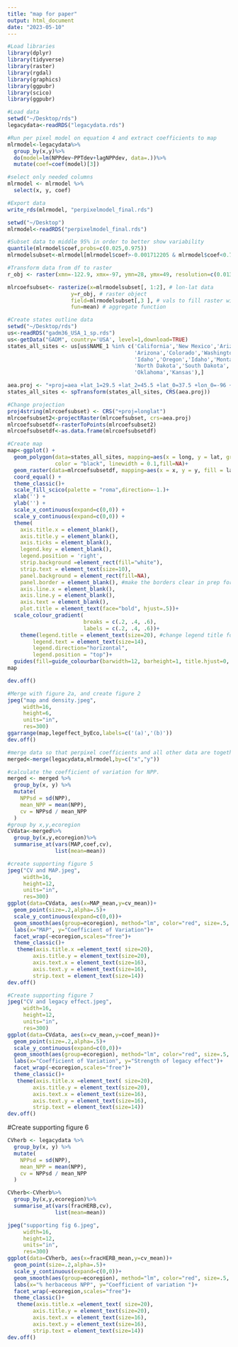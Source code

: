 ```yaml
---
title: "map for paper"
output: html_document
date: "2023-05-10"
---
```


```r
#Load libraries
library(dplyr)
library(tidyverse)
library(raster)
library(rgdal)
library(graphics)
library(ggpubr)
library(scico)
library(ggpubr)

#Load data 
setwd("~/Desktop/rds")
legacydata<-readRDS("legacydata.rds")

#Run per pixel model on equation 4 and extract coefficients to map
mlrmodel<-legacydata%>%
  group_by(x,y)%>%
  do(model=lm(NPPdev~PPTdev+lagNPPdev, data=.))%>%
  mutate(coef=coef(model)[3])

#select only needed columns
mlrmodel <- mlrmodel %>%
  select(x, y, coef)

#Export data
write_rds(mlrmodel, "perpixelmodel_final.rds")
```

```r
setwd("~/Desktop")
mlrmodel<-readRDS("perpixelmodel_final.rds")

#Subset data to middle 95% in order to better show variability
quantile(mlrmodel$coef,probs=c(0.025,0.975))
mlrmodelsubset<-mlrmodel[mlrmodel$coef>-0.001712205 & mlrmodel$coef<0.796500417, ] 
```

```r
#Transform data from df to raster
r_obj <- raster(xmn=-122.9, xmx=-97, ymn=28, ymx=49, resolution=c(0.01347473, 0.01347473))

mlrcoefsubset<- rasterize(x=mlrmodelsubset[, 1:2], # lon-lat data
                    y=r_obj, # raster object
                    field=mlrmodelsubset[,3 ], # vals to fill raster with
                    fun=mean) # aggregate function
```

```r
#Create states outline data
setwd("~/Desktop/rds")
us<-readRDS("gadm36_USA_1_sp.rds")
us<-getData("GADM", country='USA', level=1,download=TRUE)
states_all_sites <- us[us$NAME_1 %in% c('California','New Mexico','Arizona','Utah',
                                        'Arizona','Colorado','Washington','Wyoming',
                                        'Idaho','Oregon','Idaho','Montana','Texas',
                                        'North Dakota','South Dakota','Nebraska',
                                        'Oklahoma','Kansas'),]

aea.proj <- "+proj=aea +lat_1=29.5 +lat_2=45.5 +lat_0=37.5 +lon_0=-96 +x_0=0 +y_0=0 +ellps=GRS80 +datum=NAD83 +units=m +no_defs"
states_all_sites <- spTransform(states_all_sites, CRS(aea.proj))
```

```r
#Change projection
proj4string(mlrcoefsubset) <- CRS("+proj=longlat")
mlrcoefsubset2<-projectRaster(mlrcoefsubset, crs=aea.proj)
mlrcoefsubsetdf<-rasterToPoints(mlrcoefsubset2)
mlrcoefsubsetdf<-as.data.frame(mlrcoefsubsetdf)
```

```r
#Create map
map<-ggplot() + 
  geom_polygon(data=states_all_sites, mapping=aes(x = long, y = lat, group=group),
               color = "black", linewidth = 0.1,fill=NA)+
  geom_raster(data=mlrcoefsubsetdf, mapping=aes(x = x, y = y, fill = layer)) + 
  coord_equal() +
  theme_classic()+
  scale_fill_scico(palette = "roma",direction=-1.)+
  xlab('') +
  ylab('') +
  scale_x_continuous(expand=c(0,0)) +
  scale_y_continuous(expand=c(0,0)) +
  theme(
    axis.title.x = element_blank(),
    axis.title.y = element_blank(),
    axis.ticks = element_blank(),
    legend.key = element_blank(),
    legend.position = 'right',
    strip.background =element_rect(fill="white"),
    strip.text = element_text(size=10),
    panel.background = element_rect(fill=NA),
    panel.border = element_blank(), #make the borders clear in prep for just have two axes
    axis.line.x = element_blank(),
    axis.line.y = element_blank(),
    axis.text = element_blank(),
    plot.title = element_text(face="bold", hjust=.5))+
  scale_colour_gradient(
                        breaks = c(.2, .4, .6),
                        labels = c(.2, .4, .6))+
    theme(legend.title = element_text(size=20), #change legend title font size
        legend.text = element_text(size=14),
        legend.direction="horizontal",
        legend.position = "top")+
  guides(fill=guide_colourbar(barwidth=12, barheight=1, title.hjust=0, title="Legacy Effect ", draw.llim = TRUE, draw.ulim = TRUE,))
map

dev.off()
```

```r
#Merge with figure 2a, and create figure 2
jpeg("map and density.jpeg",
     width=16,
     height=6,
     units="in",
     res=300)
ggarrange(map,legeffect_byEco,labels=c('(a)','(b)'))
dev.off()
```

```r
#merge data so that perpixel coefficients and all other data are together. 
merged<-merge(legacydata,mlrmodel,by=c("x","y"))

#calculate the coefficient of variation for NPP. 
merged <- merged %>%
  group_by(x, y) %>%
  mutate(
    NPPsd = sd(NPP),
    mean_NPP = mean(NPP),
    cv = NPPsd / mean_NPP
  )
#group by x,y,ecoregion
CVdata<-merged%>%
  group_by(x,y,ecoregion)%>%
  summarise_at(vars(MAP,coef,cv),
               list(mean=mean))
```

```r
#create supporting figure 5 
jpeg("CV and MAP.jpeg",
     width=16,
     height=12,
     units="in",
     res=300)
ggplot(data=CVdata, aes(x=MAP_mean,y=cv_mean))+
  geom_point(size=.2,alpha=.5)+
  scale_y_continuous(expand=c(0,0))+
  geom_smooth(aes(group=ecoregion), method="lm", color="red", size=.5, se=FALSE)+
  labs(x="MAP", y="Coefficient of Variation")+
  facet_wrap(~ecoregion,scales="free")+
  theme_classic()+
   theme(axis.title.x =element_text( size=20),
        axis.title.y = element_text(size=20),
        axis.text.x = element_text(size=16),
        axis.text.y = element_text(size=16),
        strip.text = element_text(size=14))
dev.off()
```

```r
#Create supporting figure 7
jpeg("CV and legacy effect.jpeg",
     width=16,
     height=12,
     units="in",
     res=300)
ggplot(data=CVdata, aes(x=cv_mean,y=coef_mean))+
  geom_point(size=.2,alpha=.5)+
  scale_y_continuous(expand=c(0,0))+
  geom_smooth(aes(group=ecoregion), method="lm", color="red", size=.5, se=FALSE)+
  labs(x="Coefficient of Variation", y="Strength of legacy effect")+
  facet_wrap(~ecoregion,scales="free")+
  theme_classic()+
   theme(axis.title.x =element_text( size=20),
        axis.title.y = element_text(size=20),
        axis.text.x = element_text(size=16),
        axis.text.y = element_text(size=16),
        strip.text = element_text(size=14))
dev.off()
```

#Create supporting figure 6
```r
CVherb <- legacydata %>%
  group_by(x, y) %>%
  mutate(
    NPPsd = sd(NPP),
    mean_NPP = mean(NPP),
    cv = NPPsd / mean_NPP
  )

CVherb<-CVherb%>%
  group_by(x,y,ecoregion)%>%
  summarise_at(vars(fracHERB,cv),
               list(mean=mean))
```

```r
jpeg("supporting fig 6.jpeg",
     width=16,
     height=12,
     units="in",
     res=300)
ggplot(data=CVherb, aes(x=fracHERB_mean,y=cv_mean))+
  geom_point(size=.2,alpha=.5)+
  scale_y_continuous(expand=c(0,0))+
  geom_smooth(aes(group=ecoregion), method="lm", color="red", size=.5, se=FALSE)+
  labs(x="% herbaceous NPP", y="Coefficient of variation ")+
  facet_wrap(~ecoregion,scales="free")+
  theme_classic()+
   theme(axis.title.x =element_text( size=20),
        axis.title.y = element_text(size=20),
        axis.text.x = element_text(size=16),
        axis.text.y = element_text(size=16),
        strip.text = element_text(size=14))
dev.off()
```

